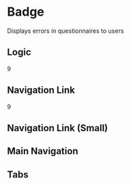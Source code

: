 
<Meta title="Components/Badge" component={Badge} />

# Badge

Displays errors in questionnaires to users

## Logic

<Canvas>
  <Story name="Logic">
    <ExampleContainer>
      <Badge style={{ width: "1.4em" }} variant="logic">
        9
      </Badge>
    </ExampleContainer>
  </Story>
</Canvas>

## Navigation Link

<Canvas>
  <Story name="Nav Link">
    <ExampleContainer>
      <Badge style={{ width: "1.4em" }} variant="nav">
        9
      </Badge>
    </ExampleContainer>
  </Story>
</Canvas>

## Navigation Link (Small)

<Canvas>
  <Story name="Nav Link (Small)">
    <Badge variant="nav" small />
  </Story>
</Canvas>

## Main Navigation

<Canvas>
  <Story name="Nav Main">
    <RouteButton>
      <Badge variant="main-nav" small />
    </RouteButton>
  </Story>
</Canvas>

## Tabs

<Canvas>
  <Story name="Tabs">
    <Badge variant="tabs" small />
  </Story>
</Canvas>
